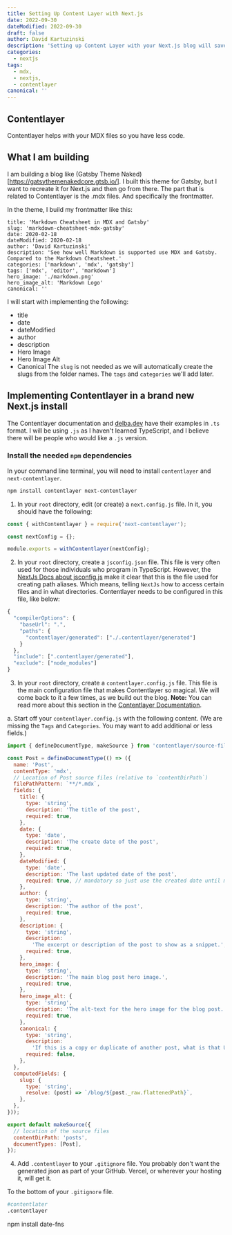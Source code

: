 ```yaml
---
title: Setting Up Content Layer with Next.js
date: 2022-09-30
dateModified: 2022-09-30
draft: false
author: David Kartuzinski
description: 'Setting up Content Layer with your Next.js blog will save you a lot of time and automate many aspects of using MDX.'
categories:
  - nextjs
tags:
  - mdx,
  - nextjs,
  - contentlayer
canonical: ''
---
```


## Contentlayer

Contentlayer helps with your MDX files so you have less code.

## What I am building

I am building a blog like (Gatsby Theme Naked)[https://gatsythemenakedcore.gtsb.io/]. I built this theme for Gatsby, but I want to recreate it for Next.js and then go from there. The part that is related to Contentlayer is the .mdx files. And specifically the frontmatter.

In the theme, I build my frontmatter like this:

```
title: 'Markdown Cheatsheet in MDX and Gatsby'
slug: 'markdown-cheatsheet-mdx-gatsby'
date: 2020-02-18
dateModified: 2020-02-18
author: 'David Kartuzinski'
description: 'See how well Markdown is supported use MDX and Gatsby. Compared to the Markdown Cheatsheet.'
categories: ['markdown', 'mdx', 'gatsby']
tags: ['mdx', 'editor', 'markdown']
hero_image: './markdown.png'
hero_image_alt: 'Markdown Logo'
canonical: ''
```

I will start with implementing the following:

- title
- date
- dateModified
- author
- description
- Hero Image
- Hero Image Alt
- Canonical
  The `slug` is not needed as we will automatically create the slugs from the folder names. The `tags` and `categories` we'll add later.

## Implementing Contentlayer in a brand new Next.js install

The Contentlayer documentation and [delba.dev](https://delba.dev/blog/next-blog-structured-mdx-content-with-contentlayer) have their examples in `.ts` format. I will be using `.js` as I haven't learned TypeScript, and I believe there will be people who would like a `.js` version.

### Install the needed `npm` dependencies

In your command line terminal, you will need to install `contentlayer` and `next-contentlayer`.

```bash title='Terminal'
npm install contentlayer next-contentlayer
```

1. In your `root` directory, edit (or create) a `next.config.js` file. In it, you should have the following:

```js title='next-config.js'
const { withContentlayer } = require('next-contentlayer');

const nextConfig = {};

module.exports = withContentlayer(nextConfig);
```

2. In your `root` directory, create a `jsconfig.json` file. This file is very often used for those individuals who program in TypeScript. However, the [NextJs Docs about jsconfig.js](https://nextjs.org/docs/advanced-features/module-path-aliases) make it clear that this is the file used for creating path aliases. Which means, telling `NextJs` how to access certain files and in what directories. Contentlayer needs to be configured in this file, like below:

```js
{
  "compilerOptions": {
    "baseUrl": ".",
    "paths": {
      "contentlayer/generated": ["./.contentlayer/generated"]
    }
  },
  "include": [".contentlayer/generated"],
  "exclude": ["node_modules"]
}
```

3. In your `root` directory, create a `contentlayer.config.js` file. This file is the main configuration file that makes Contentlayer so magical. We will come back to it a few times, as we build out the blog. **Note:** You can read more about this section in the [Contentlayer Documentation](https://www.contentlayer.dev/docs/sources/files/mapping-document-types).

a. Start off your `contentlayer.config.js` with the following content. (We are missing the `Tags` and `Categories`. You may want to add additional or less fields.)

```js
import { defineDocumentType, makeSource } from 'contentlayer/source-files';

const Post = defineDocumentType(() => ({
  name: 'Post',
  contentType: 'mdx',
  // Location of Post source files (relative to `contentDirPath`)
  filePathPattern: `**/*.mdx`,
  fields: {
    title: {
      type: 'string',
      description: 'The title of the post',
      required: true,
    },
    date: {
      type: 'date',
      description: 'The create date of the post',
      required: true,
    },
    dateModified: {
      type: 'date',
      description: 'The last updated date of the post',
      required: true, // mandatory so just use the created date until modified later.
    },
    author: {
      type: 'string',
      description: 'The author of the post',
      required: true,
    },
    description: {
      type: 'string',
      description:
        'The excerpt or description of the post to show as a snippet.',
      required: true,
    },
    hero_image: {
      type: 'string',
      description: 'The main blog post hero image.',
      required: true,
    },
    hero_image_alt: {
      type: 'string',
      description: 'The alt-text for the hero image for the blog post.',
      required: true,
    },
    canonical: {
      type: 'string',
      description:
        'If this is a copy or duplicate of another post, what is that URL',
      required: false,
    },
  },
  computedFields: {
    slug: {
      type: 'string',
      resolve: (post) => `/blog/${post._raw.flattenedPath}`,
    },
  },
}));

export default makeSource({
  // location of the source files
  contentDirPath: 'posts',
  documentTypes: [Post],
});
```

4. Add `.contentlayer` to your `.gitignore` file. You probably don't want the generated json as part of your GitHub. Vercel, or wherever your hosting it, will get it.

To the bottom of your `.gitignore` file.

```bash
#contentlater
.contentlayer
```

npm install date-fns
